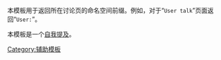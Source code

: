 <noinclude>{{template doc page viewed directly}}</noinclude>
<!-- 在本行下編輯模板說明 -->
本模板用于返回所在讨论页的命名空间前缀。例如，对于“<code>User talk</code>”页面返回“<code>User:</code>”。

本模板是一个[[Wikipedia:自我提及|自我提及]]。
<includeonly>
<!-- 本行下加入模板的分類 -->
[[Category:辅助模板]]
<!-- 本行下加入模板的跨語言鏈接 -->

</includeonly>